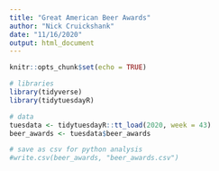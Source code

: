 ```yaml
---
title: "Great American Beer Awards"
author: "Nick Cruickshank"
date: "11/16/2020"
output: html_document
---
```


```r
knitr::opts_chunk$set(echo = TRUE)
```

```r
# libraries
library(tidyverse)
library(tidytuesdayR)
```

```r
# data
tuesdata <- tidytuesdayR::tt_load(2020, week = 43)
beer_awards <- tuesdata$beer_awards

# save as csv for python analysis
#write.csv(beer_awards, "beer_awards.csv")
```



